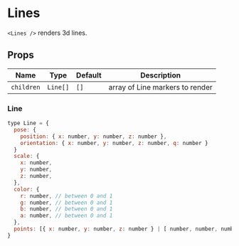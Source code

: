 
# Lines

`<Lines />` renders 3d lines.

## Props

| Name       | Type     | Default | Description                     |
| ---------- | -------- | ------- | ------------------------------- |
| `children` | `Line[]` | `[]`    | array of Line markers to render |

### Line

```js
type Line = {
  pose: {
    position: { x: number, y: number, z: number },
    orientation: { x: number, y: number, z: number, q: number }
  }
  scale: {
    x: number,
    y: number,
    z: number,
  },
  color: {
    r: number, // between 0 and 1
    g: number, // between 0 and 1
    b: number, // between 0 and 1
    a: number, // between 0 and 1
  },
  points: [{ x: number, y: number, z: number } | [ number, number, number ]]
}
```

<LinesDemo />

<LinesWireframe />
